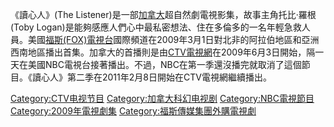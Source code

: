 {{noteTA
|G1=TV}}
{{電視節目信息框 
| 名稱 = 讀心人
| 原名 = The Listener
| 圖像 = 
| 圖說 = 
| 別名 = 
| 類型 = 超自然劇、[[戲劇|戲劇]]、[[影集|影集]]
| 演出 = Craig Olejnik<br/>Ennis Esmer<br/>Mylène Dinh-Robic<br/>Lisa Marcos<br/>Lauren Lee Smith<br/>Rainbow Sun Francks<br/>Peter Stebbings
| 發展 = 
| 國家 = {{加拿大}}
| 季數 = 5
| 集數 = 52
| 執行制片 = 
| 外景 = 
| 每集長度 = 40分鐘
| 電視台 = [[福斯廣播公司|FOX電視台]]<br/>[[CTV電視網|CTV電視網]]
| 開始 = 2008年9月2日
| 結束 = 至今
| 官方網站 = https://web.archive.org/web/20110528221901/http://shows.ctv.ca/TheListener.aspx
| imdb_id = 
| tv_com_id = 
| 港澳名稱 = 讀心者
| 台灣名稱 = 靈聽
}}
《讀心人》(The Listener)是一部[[加拿大|加拿大]]超自然劇電視影集，故事主角托比·羅根(Toby Logan)是能夠感應人們心中最私密想法、住在多倫多的一名年輕急救人員。美國[[福斯廣播公司|福斯(FOX)電視台]]國際頻道在2009年3月1日對北非的阿拉伯地區和亞洲西南地區播出首集。加拿大的首播則是由[[CTV電視網|CTV電視網]]在2009年6月3日開始，隔一天在美國NBC電視台接著播出。不過，NBC在第一季還沒播完就取消了這個節目。《讀心人》第二季在2011年2月8日開始在CTV電視網繼續播出。

[[Category:CTV电视节目|Category:CTV电视节目]]
[[Category:加拿大科幻电视剧|Category:加拿大科幻电视剧]]
[[Category:NBC電視節目|Category:NBC電視節目]]
[[Category:2009年電視劇集|Category:2009年電視劇集]]
[[Category:福斯傳媒集團外購電視劇|Category:福斯傳媒集團外購電視劇]]